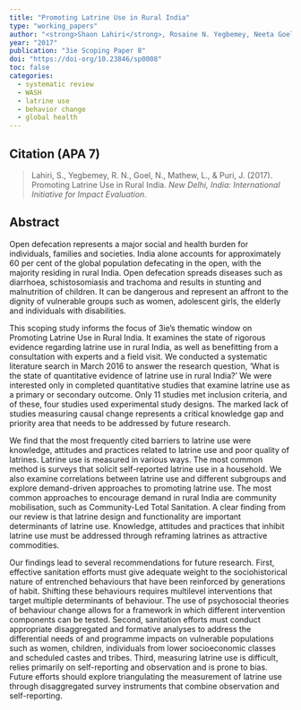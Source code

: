 ---
title: "Promoting Latrine Use in Rural India"
type: "working_papers"
author: "<strong>Shaon Lahiri</strong>, Rosaine N. Yegbemey, Neeta Goel, Lega Mathew, Jyotsna Puri"
year: "2017"
publication: "3ie Scoping Paper 8"
doi: "https://doi-org/10.23846/sp0008"
toc: false
categories:
  - systematic review
  - WASH
  - latrine use
  - behavior change
  - global health
---

## Citation (APA 7)

> Lahiri, S., Yegbemey, R. N., Goel, N., Mathew, L., & Puri, J. (2017). Promoting Latrine Use in Rural India. *New Delhi, India: International Initiative for Impact Evaluation*.

## Abstract

Open defecation represents a major social and health burden for individuals, families and societies. India alone accounts for approximately 60 per cent of the global population defecating in the open, with the majority residing in rural India. Open defecation spreads diseases such as diarrhoea, schistosomiasis and trachoma and results in stunting and malnutrition of children. It can be dangerous and represent an affront to the dignity of vulnerable groups such as women, adolescent girls, the elderly and individuals with disabilities.

This scoping study informs the focus of 3ie's thematic window on Promoting Latrine Use in Rural India. It examines the state of rigorous evidence regarding latrine use in rural India, as well as benefitting from a consultation with experts and a field visit. We conducted a systematic literature search in March 2016 to answer the research question, 'What is the state of quantitative evidence of latrine use in rural India?' We were interested only in completed quantitative studies that examine latrine use as a primary or secondary outcome. Only 11 studies met inclusion criteria, and of these, four studies used experimental study designs. The marked lack of studies measuring causal change represents a critical knowledge gap and priority area that needs to be addressed by future research.

We find that the most frequently cited barriers to latrine use were knowledge, attitudes and practices related to latrine use and poor quality of latrines. Latrine use is measured in various ways. The most common method is surveys that solicit self-reported latrine use in a household. We also examine correlations between latrine use and different subgroups and explore demand-driven approaches to promoting latrine use. The most common approaches to encourage demand in rural India are community mobilisation, such as Community-Led Total Sanitation. A clear finding from our review is that latrine design and functionality are important determinants of latrine use. Knowledge, attitudes and practices that inhibit latrine use must be addressed through reframing latrines as attractive commodities.

Our findings lead to several recommendations for future research. First, effective sanitation efforts must give adequate weight to the sociohistorical nature of entrenched behaviours that have been reinforced by generations of habit. Shifting these behaviours requires multilevel interventions that target multiple determinants of behaviour. The use of psychosocial theories of behaviour change allows for a framework in which different intervention components can be tested. Second, sanitation efforts must conduct appropriate disaggregated and formative analyses to address the differential needs of and programme impacts on vulnerable populations such as women, children, individuals from lower socioeconomic classes and scheduled castes and tribes. Third, measuring latrine use is difficult, relies primarily on self-reporting and observation and is prone to bias. Future efforts should explore triangulating the measurement of latrine use through disaggregated survey instruments that combine observation and self-reporting.
